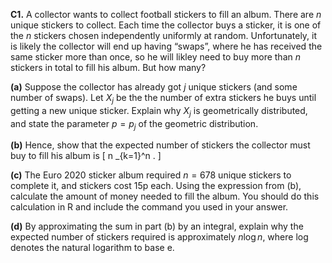 :::: {.myq}
**C1.** A collector wants to collect football stickers to fill an album. There are $n$ unique stickers to collect. Each time the collector buys a sticker, it is one of the $n$ stickers chosen independently uniformly at random. Unfortunately, it is likely the collector will end up having "swaps", where he has received the same sticker more than once, so he will likley need to buy more than $n$ stickers in total to fill his album. But how many?

::: {.subq}
**(a)** Suppose the collector has already got $j$ unique stickers (and some number of swaps). Let $X_j$ be the the number of extra stickers he buys until getting a new unique sticker. Explain why $X_j$ is geometrically distributed, and state the parameter $p = p_j$ of the geometric distribution.
:::

::: {.subq}
**(b)** Hence, show that the expected number of stickers the collector must buy to fill his album is
\[ n \sum_{k=1}^n \frac{1}{k} . \]
:::

::: {.subq}
**(c)** The Euro 2020 sticker album required $n = 678$ unique stickers to complete it, and stickers cost 15p each. Using the expression from (b), calculate the amount of money needed to fill the album. You should do this calculation in R and include the command you used in your answer.
:::

::: {.subq}
**(d)** By approximating the sum in part (b) by an integral, explain why the expected number of stickers required is approximately $n \log n$, where $\log$ denotes the natural logarithm to base $\mathrm e$.
:::
::::

